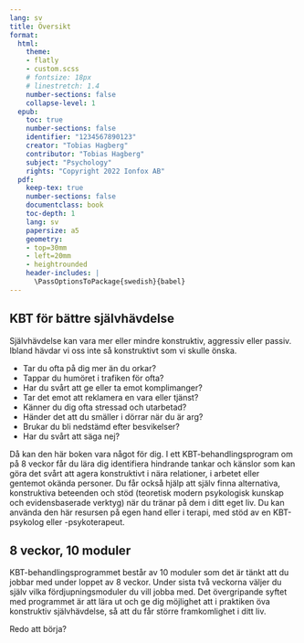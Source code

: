 ```yaml
---
lang: sv
title: Översikt
format:
  html:
    theme: 
    - flatly
    - custom.scss
    # fontsize: 18px
    # linestretch: 1.4
    number-sections: false
    collapse-level: 1
  epub:
    toc: true
    number-sections: false
    identifier: "1234567890123"
    creator: "Tobias Hagberg"
    contributor: "Tobias Hagberg"
    subject: "Psychology"
    rights: "Copyright 2022 Ionfox AB"
  pdf:
    keep-tex: true
    number-sections: false
    documentclass: book
    toc-depth: 1
    lang: sv
    papersize: a5
    geometry:
    - top=30mm
    - left=20mm
    - heightrounded
    header-includes: |
      \PassOptionsToPackage{swedish}{babel}
---
```


## KBT för bättre självhävdelse

Självhävdelse kan vara mer eller mindre konstruktiv, aggressiv eller passiv. Ibland hävdar vi oss inte så konstruktivt som vi skulle önska.

-   Tar du ofta på dig mer än du orkar?
-   Tappar du humöret i trafiken för ofta?
-   Har du svårt att ge eller ta emot komplimanger?
-   Tar det emot att reklamera en vara eller tjänst?
-   Känner du dig ofta stressad och utarbetad?
-   Händer det att du smäller i dörrar när du är arg?
-   Brukar du bli nedstämd efter besvikelser?
-   Har du svårt att säga nej?

Då kan den här boken vara något för dig. I ett KBT-behandlingsprogram om på 8 veckor får du lära dig identifiera hindrande tankar och känslor som kan göra det svårt att agera konstruktivt i nära relationer, i arbetet eller gentemot okända personer. Du får också hjälp att själv finna alternativa, konstruktiva beteenden och stöd (teoretisk modern psykologisk kunskap och evidensbaserade verktyg) när du tränar på dem i ditt eget liv. Du kan använda den här resursen på egen hand eller i terapi, med stöd av en KBT-psykolog eller -psykoterapeut.

## 8 veckor, 10 moduler

KBT-behandlingsprogrammet består av 10 moduler som det är tänkt att du jobbar med under loppet av 8 veckor. Under sista två veckorna väljer du själv vilka fördjupningsmoduler du vill jobba med. Det övergripande syftet med programmet är att lära ut och ge dig möjlighet att i praktiken öva konstruktiv självhävdelse, så att du får större framkomlighet i ditt liv.

Redo att börja?
